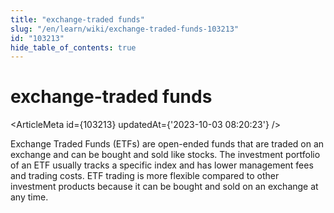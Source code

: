 ```yaml
---
title: "exchange-traded funds"
slug: "/en/learn/wiki/exchange-traded-funds-103213"
id: "103213"
hide_table_of_contents: true
---
```



# exchange-traded funds

<ArticleMeta id={103213} updatedAt={'2023-10-03 08:20:23'} />
<div className='border-solid border-b border-t-0 my-4 border-[var(--ifm-color-gray-300)]' />

Exchange Traded Funds (ETFs) are open-ended funds that are traded on an exchange and can be bought and sold like stocks. The investment portfolio of an ETF usually tracks a specific index and has lower management fees and trading costs. ETF trading is more flexible compared to other investment products because it can be bought and sold on an exchange at any time.
